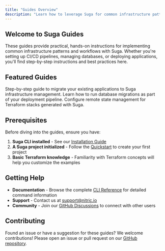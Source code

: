 ```yaml
---
title: "Guides Overview"
description: "Learn how to leverage Suga for common infrastructure patterns and workflows"
---
```


## Welcome to Suga Guides

These guides provide practical, hands-on instructions for implementing common infrastructure patterns and workflows with Suga. Whether you're setting up CI/CD pipelines, managing databases, or deploying applications, you'll find step-by-step instructions and best practices here.

## Featured Guides

<CardGroup cols={2}>
  <Card
    title="Migrate Existing Applications"
    icon="truck"
    href="/guides/add-suga"
  >
    Step-by-step guide to migrate your existing applications to Suga
    infrastructure management.
  </Card>
  <Card
    title="Database Migrations"
    icon="database"
    href="/guides/database-migration"
  >
    Learn how to run database migrations as part of your deployment pipeline.
  </Card>
  <Card title="Terraform Backend Configuration" icon="cloud" href="/guides/terraform-backend-config">
    Configure remote state management for Terraform stacks generated with Suga.
  </Card>
</CardGroup>

## Prerequisites

Before diving into the guides, ensure you have:

1. **Suga CLI installed** - See our [Installation Guide](/cli/installation)
2. **A Suga project initialized** - Follow the [Quickstart](/quickstart) to create your first project
3. **Basic Terraform knowledge** - Familiarity with Terraform concepts will help you customize the examples

## Getting Help

- **Documentation** - Browse the complete [CLI Reference](/cli/introduction) for detailed command information
- **Support** - Contact us at [support@nitric.io](mailto:support@nitric.io)
- **Community** - Join our [GitHub Discussions](https://github.com/nitrictech/suga/discussions) to connect with other users

## Contributing

Found an issue or have a suggestion for these guides? We welcome contributions! Please open an issue or pull request on our [GitHub repository](https://github.com/nitrictech/suga).
